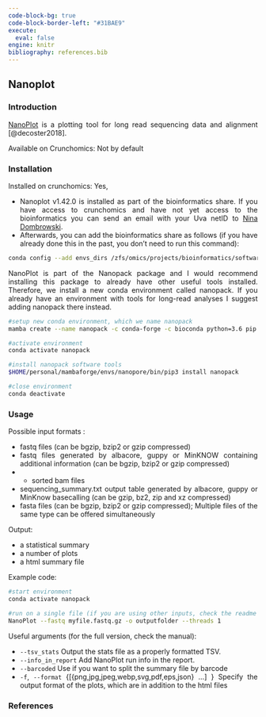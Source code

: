 ---
code-block-bg: true
code-block-border-left: "#31BAE9"
execute:
  eval: false
engine: knitr
bibliography: references.bib
---

<div style="text-align: justify">

## Nanoplot

### Introduction

[NanoPlot] is a plotting tool for long read sequencing data and alignment [@decoster2018].

Available on Crunchomics: Not by default

### Installation

Installed on crunchomics: Yes,

- Nanoplot v1.42.0 is installed as part of the bioinformatics share. If you have access to crunchomics and have not yet access to the bioinformatics you can send an email with your Uva netID to  [Nina Dombrowski](n.dombrowski@uva.nl). 
- Afterwards, you can add the bioinformatics share as follows (if you have already done this in the past, you don't need to run this command):

```{bash}
conda config --add envs_dirs /zfs/omics/projects/bioinformatics/software/miniconda3/envs/
```

NanoPlot is part of the Nanopack package and I would recommend installing this package to already have other useful tools installed. Therefore, we install a new conda environment called nanopack. If you already have an environment with tools for long-read analyses I suggest adding nanopack there instead.

```{bash}
#setup new conda environment, which we name nanopack
mamba create --name nanopack -c conda-forge -c bioconda python=3.6 pip

#activate environment
conda activate nanopack 

#install nanopack software tools 
$HOME/personal/mambaforge/envs/nanopore/bin/pip3 install nanopack

#close environment
conda deactivate
```


### Usage

Possible input formats :

- fastq files (can be bgzip, bzip2 or gzip compressed)
- fastq files generated by albacore, guppy or MinKNOW containing additional information (can be bgzip, bzip2 or gzip compressed)
- - sorted bam files
- sequencing_summary.txt output table generated by albacore, guppy or MinKnow basecalling (can be gzip, bz2, zip and xz compressed)
- fasta files (can be bgzip, bzip2 or gzip compressed); Multiple files of the same type can be offered simultaneously
    
Output:

-  a statistical summary
-  a number of plots
-  a html summary file


Example code:

```{bash}
#start environment
conda activate nanopack

#run on a single file (if you are using other inputs, check the readme for the appropriate flag)
NanoPlot --fastq myfile.fastq.gz -o outputfolder --threads 1
```

Useful arguments (for the full version, check the manual):

-   `--tsv_stats `          Output the stats file as a properly formatted TSV.
-   `--info_in_report`      Add NanoPlot run info in the report.
- `--barcoded`            Use if you want to split the summary file by barcode
- `-f`, `--format` {[{png,jpg,jpeg,webp,svg,pdf,eps,json} ...] }  Specify the output format of the plots, which are in addition to the html files


### References